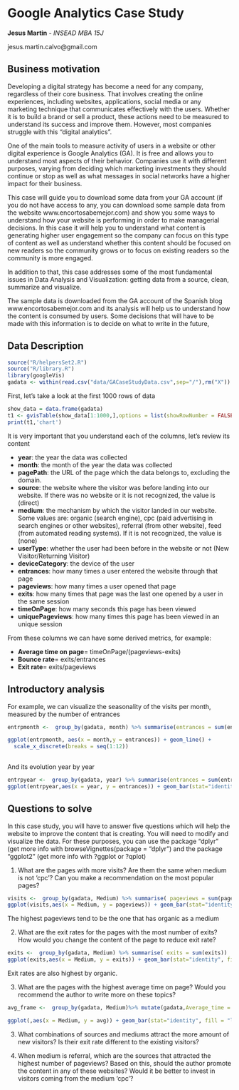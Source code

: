 
 Google Analytics Case Study
==========================================

**Jesus Martin** - *INSEAD MBA 15J*

jesus.martin.calvo@gmail.com
 
## Business motivation
 
 Developing a digital strategy has become a need for any company, regardless of their core business. That involves creating the online experiences, including websites, applications, social media or any marketing technique that communicates effectively with the users. Whether it is to build a brand or sell a product, these actions need to be measured to understand its success and improve them. However, most companies struggle with this "digital analytics". 
 
 One of the main tools to measure activity of users in a website or other digital experience is Google Analytics (GA). It is free and allows you to understand most aspects of their behavior. Companies use it with different purposes, varying from deciding which marketing investments they should continue or stop as well as what messages in social networks have a higher impact for their business. 
 
 This case will guide you to download some data from your GA account (if you do not have access to any, you can download some sample data from the website www.encortosabemejor.com) and show you some ways to understand how your website is performing in order to make managerial decisions. In this case it will help you to understand what content is generating higher user engagement so the company can focus on this type of content as well as understand whether this content should be focused on new readers so the community grows or to focus on existing readers so the community is more engaged. 
 
 In addition to that, this case addresses some of the most fundamental issues in Data Analysis and Visualization: getting data from a source, clean, summarize and visualize. 
 
 The sample data is downloaded from the GA account of the Spanish blog www.encortosabemejor.com and its analysis will help us to understand how the content is consumed by users. Some decisions that will have to be made with this information is to decide on what to write in the future, 
 
## Data Description
```r
source("R/helpersSet2.R")
source("R/library.R")
library(googleVis)
gadata <- within(read.csv("data/GACaseStudyData.csv",sep="/"),rm("X"))
``` 
First, let's take a look at the first 1000 rows of data

```r
show_data = data.frame(gadata)
t1 <- gvisTable(show_data[1:1000,],options = list(showRowNumber = FALSE, width = 800, height = min(400,27*(nrow(gadata) + 1)), allowHTML = TRUE, page = 'disable'))
print(t1,'chart')
```

It is very important that you understand each of the columns, let's review its content 

* **year**: the year the data was collected
* **month**: the month of the year the data was collected
* **pagePath**: the URL of the page which the data belongs to, excluding the domain. 
* **source**: the website where the visitor was before landing into our website. If there was no website or it is not recognized, the value is (direct)
* **medium**: the mechanism by which the visitor landed in our website. Some values are: organic (search engine), cpc (paid advertising in search engines or other websites), referral (from other website), feed (from automated reading systems). If it is not recognized, the value is (none)
* **userType**: whether the user had been before in the website or not (New Visitor/Returning Visitor)
* **deviceCategory**: the device of the user
* **entrances**: how many times a user entered the website through that page
* **pageviews**: how many times a user opened that page
* **exits**: how many times that page was the last one opened by a user in the same session
* **timeOnPage**: how many seconds this page has been viewed
* **uniquePageviews**: how many times this page has been viewed in an unique session

From these columns we can have some derived metrics, for example:

* **Average time on page**= timeOnPage/(pageviews-exits)
* **Bounce rate**= exits/entrances
* **Exit rate**= exits/pageviews

## Introductory analysis

For example, we can visualize the seasonality of the visits per month, measured by the number of entrances

```r
entrpmonth <-  group_by(gadata, month) %>% summarise(entrances = sum(entrances))

ggplot(entrpmonth, aes(x = month,y = entrances)) + geom_line() +
  scale_x_discrete(breaks = seq(1:12))
  
```


And its evolution year by year

```r
entrpyear <-  group_by(gadata, year) %>% summarise(entrances = sum(entrances))
ggplot(entrpyear,aes(x = year, y = entrances)) + geom_bar(stat="identity", fill = "lightblue", colour = "black")
```

## Questions to solve

In this case study, you will have to answer five questions which will help the website to improve the content that is creating. You will need to modify and visualize the data. For these purposes, you can use the package "dplyr" (get more info with browseVignettes(package = "dplyr") and the package "ggplot2" (get more info with ?ggplot or ?qplot)

1. What are the pages with more visits? Are them the same when medium is not 'cpc'? Can you make a recommendation on the most popular pages?
```r
visits <-  group_by(gadata, Medium) %>% summarise( pageviews = sum(pageviews))
ggplot(visits,aes(x = Medium, y = pageviews)) + geom_bar(stat="identity", fill = "lightblue", colour = "black")
```

The highest pageviews tend to be the one that has organic as a medium

2. What are the exit rates for the pages with the most number of exits? How would you change the content of the page to reduce exit rate? 

```r
exits <-  group_by(gadata, Medium) %>% summarise( exits = sum(exits))
ggplot(exits,aes(x = Medium, y = exits)) + geom_bar(stat="identity", fill = "lightblue", colour = "black")
```
Exit rates are also highest by organic.


3. What are the pages with the highest average time on page? Would you recommend the author to write more on these topics?

```r

avg_frame <-  group_by(gadata, Medium)%>% mutate(gadata,Average_time = timeOnPage/(pageviews-exits)) %>% summarise(Average_time = sum(Average_time)) 

ggplot(,aes(x = Medium, y = avg)) + geom_bar(stat="identity", fill = "lightblue", colour = "black")
```



3. What combinations of sources and mediums attract the more amount of new visitors? Is their exit rate different to the existing visitors?

4. When medium is referral, which are the sources that attracted the highest number of pageviews? Based on this, should the author promote the content in any of these websites? Would it be better to invest in visitors coming from the medium 'cpc'?
